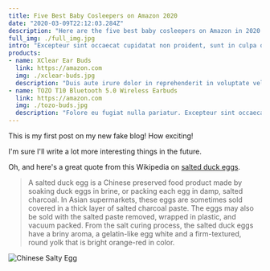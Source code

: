 ```yaml
---
title: Five Best Baby Cosleepers on Amazon 2020
date: "2020-03-09T22:12:03.284Z"
description: "Here are the five best baby cosleepers on Amazon in 2020 based on customer reviews."
full_img: ./full_img.jpg
intro: "Excepteur sint occaecat cupidatat non proident, sunt in culpa qui officia deserunt mollit ani. Sint occaecat cupidatat non proident, sunt in culpa qui officia deserunt mollit anim id est laborum."
products:
- name: XClear Ear Buds
  link: https://amazon.com
  img: ./xclear-buds.jpg
  description: "Duis aute irure dolor in reprehenderit in voluptate velit esse cillum dolore eu fugiat nulla pariatur. Excepteur sint occaecat cupidatat non proident, sunt in culpa qui officia deserunt mollit anim id est laborum."
- name: TOZO T10 Bluetooth 5.0 Wireless Earbuds
  link: https://amazon.com
  img: ./tozo-buds.jpg
  description: "Folore eu fugiat nulla pariatur. Excepteur sint occaecat cupidatat non proident, sunt in culpa qui officia deserunt mollit anim id est laborum. Lorem ipsum dolor sit amet, consectetur adipiscing elit, sed do eiusmod tempor incididunt ut labore et dolore magna aliqua. Ut enim ad minim veniam, quis nostrud exercitation ullamco laboris nisi ut aliquip ex ea commodo consequat. Duis aute irure dolor in reprehenderit in voluptate velit esse cillum dolore eu fugiat nulla pariatur. Excepteur sint occaecat cupidatat non proident, sunt in culpa qui officia deserunt mollit anim id est laborum."
---
```



This is my first post on my new fake blog! How exciting!

I'm sure I'll write a lot more interesting things in the future.

Oh, and here's a great quote from this Wikipedia on
[salted duck eggs](http://en.wikipedia.org/wiki/Salted_duck_egg).

<Amazonfeature />

> A salted duck egg is a Chinese preserved food product made by soaking duck
> eggs in brine, or packing each egg in damp, salted charcoal. In Asian
> supermarkets, these eggs are sometimes sold covered in a thick layer of salted
> charcoal paste. The eggs may also be sold with the salted paste removed,
> wrapped in plastic, and vacuum packed. From the salt curing process, the
> salted duck eggs have a briny aroma, a gelatin-like egg white and a
> firm-textured, round yolk that is bright orange-red in color.

![Chinese Salty Egg](./salty_egg.jpg)
